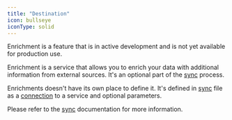 ```yaml
---
title: "Destination"
icon: bullseye
iconType: solid
---
```


<Warning>
  Enrichment is a feature that is in active development and is not yet available for
  production use.
</Warning>

Enrichment is a service that allows you to enrich your data with additional information from external sources.
It's an optional part of the [sync](/fundamentals/sync) process.

Enrichments doesn't have its own place to define it. It's defined in [sync](/fundamentals/sync)
file as a [connection](/fundamentals/connection) to a service and optional parameters.

Please refer to the [sync](/fundamentals/sync) documentation for more information.